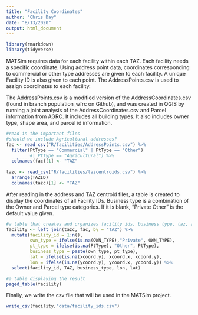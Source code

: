 ```yaml
---
title: "Facility Coordinates"
author: "Chris Day"
date: "8/13/2020"
output: html_document
---
```


```r
library(rmarkdown)
library(tidyverse)
```

MATSim requires data for each facility within each TAZ. Each facility needs a specific coordinate. Using address point data, coordinates corresponding to commercial or other type addresses are given to each facility. A unique Facility ID is also given to each point. The AddressPoints.csv is used to assign coordinates to each facility.

The AddressPoints.csv is a modified version of the AddressCoordinates.csv (found in branch population_wfrc on Github), and was created in QGIS by running a joint analysis of the AddressCoordinates.csv and Parcel information from AGRC.  It includes all building types. It also includes owner type, shape area, and parcel id information.

```r
#read in the important files
#should we include Agricultural addresses?
fac <- read_csv("R/facilities/AddressPoints.csv") %>%
  filter(PtType == "Commercial" | PtType == "Other")
         #| PtType == "Agricultural") %>%
  colnames(fac)[1] <- "TAZ"
    
tazc <- read_csv("R/facilities/tazcentroids.csv") %>%
  arrange(TAZID)
  colnames(tazc)[1] <- "TAZ"
```

After reading in the address and TAZ centroid files, a table is created to display the coordinates of all Facility IDs. Business type is a combination of the Owner and Parcel type categories. If it is blank, "Private Other" is the default value given. 

```r
#a table that creates and organizes facility ids, business type, taz, and coordinates
facility <- left_join(tazc, fac, by = "TAZ") %>%
  mutate(facility_id = 1:n(),
         own_type = ifelse(is.na(OWN_TYPE),"Private", OWN_TYPE),
         pt_type = ifelse(is.na(PtType), "Other", PtType),
         business_type = paste(own_type, pt_type),
         lat = ifelse(is.na(xcoord.y), xcoord.x, xcoord.y),
         lon = ifelse(is.na(ycoord.y), ycoord.x, ycoord.y)) %>%
  select(facility_id, TAZ, business_type, lon, lat)

#a table displaying the result
paged_table(facility)
```

Finally, we write the csv file that will be used in the MATSim project.

```r
write_csv(facility,"data/facility_ids.csv")
```
